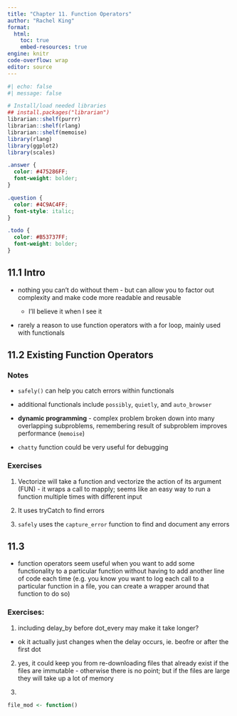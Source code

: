 ```yaml
---
title: "Chapter 11. Function Operators"
author: "Rachel King"
format: 
  html:
    toc: true
    embed-resources: true
engine: knitr
code-overflow: wrap
editor: source
---
```




```r
#| echo: false
#| message: false

# Install/load needed libraries
## install.packages("librarian")
librarian::shelf(purrr)
librarian::shelf(rlang)
librarian::shelf(memoise)
library(rlang)
library(ggplot2)
library(scales)
```



```scss

.answer { 
  color: #475286FF;
  font-weight: bolder;
}

.question {
  color: #4C9AC4FF;
  font-style: italic;
}

.todo {
  color: #B53737FF;
  font-weight: bolder;
}
```

## 11.1 Intro

- nothing you can't do without them - but can allow you to factor out complexity and make code more readable and reusable

    - I'll believe it when I see it
    
- rarely a reason to use function operators with a for loop, mainly used with functionals

## 11.2 Existing Function Operators

### Notes

- `safely()` can help you catch errors within functionals

- additional functionals include `possibly`, `quietly`, and `auto_browser`

- **dynamic programming** - complex problem broken down into many overlapping subproblems, remembering result of subproblem improves performance (`memoise`)

- `chatty` function could be very useful for debugging

### Exercises

1. Vectorize will take a function and vectorize the action of its argument (FUN) - it wraps a call to mapply; seems like an easy way to run a function multiple times with different input

2. It uses tryCatch to find errors

3. `safely` uses the `capture_error` function to find and document any errors

## 11.3 

- function operators seem useful when you want to add some functionality to a particular function without having to add another line of code each time (e.g. you know you want to log each call to a particular function in a file, you can create a wrapper around that function to do so)

### Exercises: 

1. including delay_by before dot_every may make it take longer?

- ok it actually just changes when the delay occurs, ie. beofre or after the first dot

2. yes, it could keep you from re-downloading files that already exist if the files are immutable - otherwise there is no point; but if the files are large they will take up a lot of memory

3. 

```r

file_mod <- function()

```

